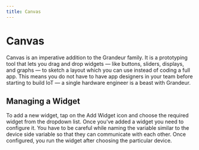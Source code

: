 ```yaml
---
title: Canvas 
---
```


# Canvas

Canvas is an imperative addition to the Grandeur family. It is a prototyping tool that lets you drag and drop widgets — like buttons, sliders, displays, and graphs — to sketch a layout which you can use instead of coding a full app. This means you do not have to have app designers in your team before starting to build IoT — a single hardware engineer is a beast with Grandeur.

## Managing a Widget

To add a new widget, tap on the Add Widget icon and choose the required widget from the dropdown list. 
Once you’ve added a widget you need to configure it. You have to be careful while naming the variable similar to the device side variable so that they can communicate with each other. 
Once configured, you run the widget after choosing the particular device.

<ReactPlayer playing controls volume={0} width={832} height={468} url="/demos/guides/canvas-button.webm" />

<!-- ### Widget Parameters

- **title** : Name the widget by choosing a title of choice.
- **variable** : Choose the variable to control/ read from.
- **min value** : Set min value of certain parameters as per custom needs.
- **max value** : Set max value of certain parameters as per custom needs.
- **on/off state value (button)** : Set the required values in the corresponding fields
- **push mode (button)** : Sends on/off state value
- **collection (table)** : Choose the data collection to display the data from. -->
